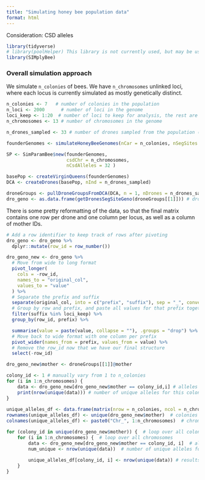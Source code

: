 ```yaml
---
title: "Simulating honey bee population data"
format: html
---
```


Consideration: CSD alleles


```r
library(tidyverse)
# library(poolHelper) This library is not currently used, but may be used in the future to simulate more realistic pool sequencing data
library(SIMplyBee)
```

### Overall simulation approach

We simulate `n_colonies` of bees. We have `n_chromosomes` unlinked loci, where each locus is currently simulated as mostly genetically distinct.

```r
n_colonies <- 7   # number of colonies in the population 
n_loci <- 2000      # number of loci in the genome 
loci_keep <- 1:20  # number of loci to keep for analysis, the rest are discarded
n_chromosomes <- 13 # number of chromosomes in the genome

n_drones_sampled <- 33 # number of drones sampled from the population (without replacement)

founderGenomes <- simulateHoneyBeeGenomes(nCar = n_colonies, nSegSites = n_loci, nChr = n_chromosomes, recRate = 0) # assuming no recombination, each locus is unlinked

SP <- SimParamBee$new(founderGenomes, 
                      csdChr = n_chromosomes, 
                      nCsdAlleles = 32 )

basePop <- createVirginQueens(founderGenomes)
DCA <- createDrones(basePop, nInd = n_drones_sampled)

droneGroups <- pullDroneGroupsFromDCA(DCA, n = 1, nDrones = n_drones_sampled)
dro_geno <- as.data.frame(getDronesSegSiteGeno(droneGroups[[1]])) # drones in rows, loci in columns
```

There is some pretty reformatting of the data, so that the final matrix contains one row per drone and one column per locus, as well as a column of mother IDs.

```r
# Add a row identifier to keep track of rows after pivoting
dro_geno <- dro_geno %>%
  dplyr::mutate(row_id = row_number())

dro_geno_new <- dro_geno %>%
  # Move from wide to long format
  pivot_longer(
    cols = -row_id, 
    names_to = "original_col", 
    values_to = "value"
  ) %>%
  # Separate the prefix and suffix
  separate(original_col, into = c("prefix", "suffix"), sep = "_", convert = TRUE) %>%
  # Group by row and prefix, and paste all values for that prefix together
  filter(suffix %in% loci_keep) %>%
  group_by(row_id, prefix) %>%

  summarise(value = paste(value, collapse = ""), .groups = "drop") %>%
  # Move back to wide format with one column per prefix
  pivot_wider(names_from = prefix, values_from = value) %>%
  # Remove the row_id now that we have our final structure
  select(-row_id)

dro_geno_new$mother <- droneGroups[[1]]@mother 
```

```r
colony_id <- 1 # manually vary from 1 to n_colonies
for (i in 1:n_chromosomes) {
    data <- dro_geno_new[dro_geno_new$mother == colony_id,i] # alleles at locus i from one colony
    print(nrow(unique(data))) # number of unique alleles for this colony at locus (chromosome) i
}
 
unique_alleles_df <- data.frame(matrix(nrow = n_colonies, ncol = n_chromosomes)) # empty matrix to store results
rownames(unique_alleles_df) <- unique(dro_geno_new$mother)  # colonies
colnames(unique_alleles_df) <- paste0("Chr_", 1:n_chromosomes)  # chromosomes

for (colony_id in unique(dro_geno_new$mother)) {  # loop over all colonies
    for (i in 1:n_chromosomes) {  # loop over all chromosomes
        data <- dro_geno_new[dro_geno_new$mother == colony_id, i]  # alleles at locus i from one colony
        num_unique <- nrow(unique(data))  # number of unique alleles for this colony at locus (chromosome) i
        
        unique_alleles_df[colony_id, i] <- nrow(unique(data)) # results to dataframe
    }
}

```
